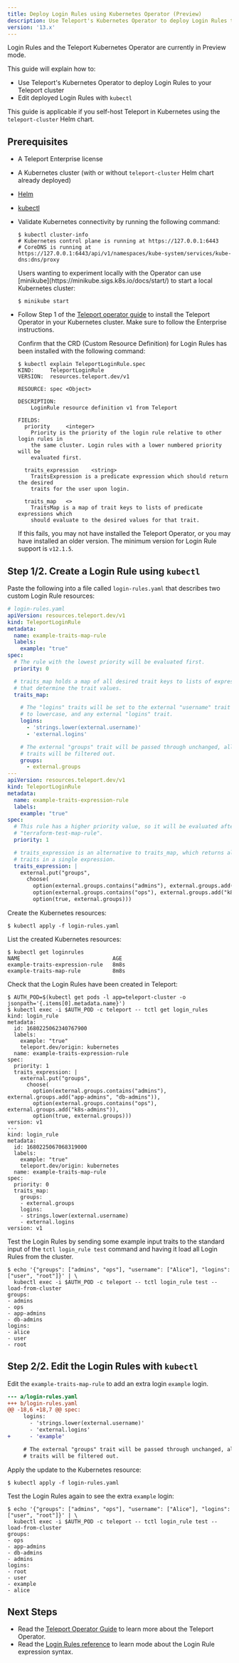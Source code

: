```yaml
---
title: Deploy Login Rules using Kubernetes Operator (Preview)
description: Use Teleport's Kubernetes Operator to deploy Login Rules to your cluster
version: '13.x'
---
```


<Warning>
  Login Rules and the Teleport Kubernetes Operator are currently in Preview mode.
</Warning>

This guide will explain how to:

- Use Teleport's Kubernetes Operator to deploy Login Rules to your Teleport cluster
- Edit deployed Login Rules with `kubectl`

This guide is applicable if you self-host Teleport in Kubernetes using the
`teleport-cluster` Helm chart.

## Prerequisites

- A Teleport Enterprise license

- A Kubernetes cluster (with or without `teleport-cluster` Helm chart already deployed)

- [Helm](https://helm.sh/docs/intro/quickstart/)

- [kubectl](https://kubernetes.io/docs/tasks/tools/)

- Validate Kubernetes connectivity by running the following command:

  ```code
  $ kubectl cluster-info
  # Kubernetes control plane is running at https://127.0.0.1:6443
  # CoreDNS is running at https://127.0.0.1:6443/api/v1/namespaces/kube-system/services/kube-dns:dns/proxy
  ```

  <Tip>
    Users wanting to experiment locally with the Operator can use [minikube](https://minikube.sigs.k8s.io/docs/start/)
    to start a local Kubernetes cluster:

    ```code
    $ minikube start
    ```
  </Tip>

- Follow Step 1 of the
  [Teleport operator guide](/ver/13.x/management/dynamic-resources/teleport-operator#step-13-install-teleport-cluster-helm-chart-with-the-operator)
  to install the Teleport Operator in your Kubernetes cluster.
  Make sure to follow the Enterprise instructions.

  Confirm that the CRD (Custom Resource Definition) for Login Rules has been
  installed with the following command:

  ```code
  $ kubectl explain TeleportLoginRule.spec
  KIND:     TeleportLoginRule
  VERSION:  resources.teleport.dev/v1

  RESOURCE: spec <Object>

  DESCRIPTION:
      LoginRule resource definition v1 from Teleport

  FIELDS:
    priority     <integer>
      Priority is the priority of the login rule relative to other login rules in
      the same cluster. Login rules with a lower numbered priority will be
      evaluated first.

    traits_expression    <string>
      TraitsExpression is a predicate expression which should return the desired
      traits for the user upon login.

    traits_map   <>
      TraitsMap is a map of trait keys to lists of predicate expressions which
      should evaluate to the desired values for that trait.
  ```

  If this fails, you may not have installed the Teleport Operator, or you may have
  installed an older version.
  The minimum version for Login Rule support is `v12.1.5`.

## Step 1/2. Create a Login Rule using `kubectl`

Paste the following into a file called `login-rules.yaml` that describes two
custom Login Rule resources:

```yaml
# login-rules.yaml
apiVersion: resources.teleport.dev/v1
kind: TeleportLoginRule
metadata:
  name: example-traits-map-rule
  labels:
    example: "true"
spec:
  # The rule with the lowest priority will be evaluated first.
  priority: 0

  # traits_map holds a map of all desired trait keys to lists of expressions
  # that determine the trait values.
  traits_map:

    # The "logins" traits will be set to the external "username" trait converted
    # to lowercase, and any external "logins" trait.
    logins:
      - 'strings.lower(external.username)'
      - 'external.logins'

    # The external "groups" trait will be passed through unchanged, all other
    # traits will be filtered out.
    groups:
      - external.groups
---
apiVersion: resources.teleport.dev/v1
kind: TeleportLoginRule
metadata:
  name: example-traits-expression-rule
  labels:
    example: "true"
spec:
  # This rule has a higher priority value, so it will be evaluated after the
  # "terraform-test-map-rule".
  priority: 1

  # traits_expression is an alternative to traits_map, which returns all desired
  # traits in a single expression.
  traits_expression: |
    external.put("groups",
      choose(
        option(external.groups.contains("admins"), external.groups.add("app-admins", "db-admins")),
        option(external.groups.contains("ops"), external.groups.add("k8s-admins")),
        option(true, external.groups)))
```

Create the Kubernetes resources:

```code
$ kubectl apply -f login-rules.yaml
```

List the created Kubernetes resources:

```code
$ kubectl get loginrules
NAME                             AGE
example-traits-expression-rule   8m8s
example-traits-map-rule          8m8s
```

Check that the Login Rules have been created in Teleport:

```code
$ AUTH_POD=$(kubectl get pods -l app=teleport-cluster -o jsonpath='{.items[0].metadata.name}')
$ kubectl exec -i $AUTH_POD -c teleport -- tctl get login_rules
kind: login_rule
metadata:
  id: 1680225062340767900
  labels:
    example: "true"
    teleport.dev/origin: kubernetes
  name: example-traits-expression-rule
spec:
  priority: 1
  traits_expression: |
    external.put("groups",
      choose(
        option(external.groups.contains("admins"),
external.groups.add("app-admins", "db-admins")),
        option(external.groups.contains("ops"),
external.groups.add("k8s-admins")),
        option(true, external.groups)))
version: v1
---
kind: login_rule
metadata:
  id: 1680225067068319000
  labels:
    example: "true"
    teleport.dev/origin: kubernetes
  name: example-traits-map-rule
spec:
  priority: 0
  traits_map:
    groups:
    - external.groups
    logins:
    - strings.lower(external.username)
    - external.logins
version: v1
```

Test the Login Rules by sending some example input traits to the standard input
of the `tctl login_rule test` command and having it load all Login Rules from
the cluster.

```code
$ echo '{"groups": ["admins", "ops"], "username": ["Alice"], "logins": ["user", "root"]}' | \
  kubectl exec -i $AUTH_POD -c teleport -- tctl login_rule test --load-from-cluster
groups:
- admins
- ops
- app-admins
- db-admins
logins:
- alice
- user
- root
```

## Step 2/2. Edit the Login Rules with `kubectl`

Edit the `example-traits-map-rule` to add an extra login `example` login.

```diff
--- a/login-rules.yaml
+++ b/login-rules.yaml
@@ -18,6 +18,7 @@ spec:
     logins:
       - 'strings.lower(external.username)'
       - 'external.logins'
+      - 'example'

     # The external "groups" trait will be passed through unchanged, all other
     # traits will be filtered out.
```

Apply the update to the Kubernetes resource:

```code
$ kubectl apply -f login-rules.yaml
```

Test the Login Rules again to see the extra `example` login:

```code
$ echo '{"groups": ["admins", "ops"], "username": ["Alice"], "logins": ["user", "root"]}' | \
  kubectl exec -i $AUTH_POD -c teleport -- tctl login_rule test --load-from-cluster
groups:
- ops
- app-admins
- db-admins
- admins
logins:
- root
- user
- example
- alice
```

## Next Steps

- Read the [Teleport Operator Guide](/ver/13.x/management/dynamic-resources/teleport-operator) to
  learn more about the Teleport Operator.
- Read the [Login Rules reference](/ver/13.x/access-controls/login-rules/reference) to learn mode about the
  Login Rule expression syntax.
